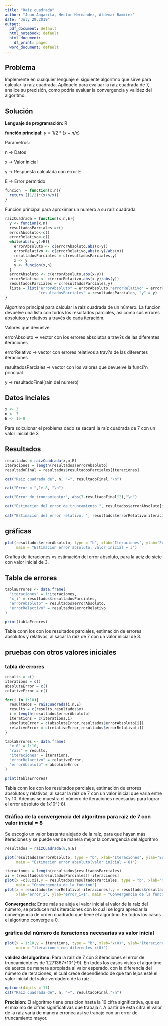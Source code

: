 ```yaml
---
title: "Raiz cuadrada"
author: "Juan Angarita, Hector Hernandez, Aldemar Ramirez"
date: "July 28,2019"
output:
  pdf_document: default
  html_notebook: default
  html_document:
    df_print: paged
  word_document: default
---
```


## Problema

Implemente en cualquier lenguaje el siguiente algoritmo que sirve para calcular la
raíz cuadrada. Aplíquelo para evaluar la raíz cuadrada de 7, analice su precisión, como podría
evaluar la convergencia y validez del algoritmo.

## Solución 

**Lenguaje de programación: ** R

**función principal:** $y = 1/2*(x+n/x)$

Parametros:

n -> Datos 
  
x -> Valor inicial
  
y -> Respuesta calculada con error E
  
E -> Error permitido

```r
funcion  = function(x,n){
  return ((1/2)*(x+n/x))
}
```
Función principal para aproximar un numero a su raíz cuadrada

```r
raizCuadrada = function(x,n,E){
  y <- funcion(x,n)
  resultadosParciales =c()
  errorAbsoluto<-c()
  errorRelativo<-c()
  while(abs(x-y)>E){
    errorAbsoluto <- c(errorAbsoluto,abs(x-y))
    errorRelativo <- c(errorRelativo,abs(x-y)/abs(y))
    resultadosParciales = c(resultadosParciales,y)
    x <- y
    y <- funcion(x,n)
  }
  errorAbsoluto <- c(errorAbsoluto,abs(x-y))
  errorRelativo <- c(errorRelativo,abs(x-y)/abs(y))
  resultadosParciales = c(resultadosParciales,y)
  lista = list("errorAbsoluto" = errorAbsoluto,"errorRelativo" = errorRelativo, 
               "resultadosParciales" = resultadosParciales, "y" = y)
}
```
Algortimo principal para calcular la raiz cuadrada de un número. La funcion devuelve una lista con todos los resultados parciales, asi como sus errores absolutos y relativos a través de cada iteracióm.

Valores que devuelve:

errorAbsoluto -> vector con los errores absolutos a trav?s de las diferentes iteraciones

errorRelativo -> vector con errores relativos a trav?s de las diferentes iteraciones

resultadosParciales -> vector con los valores que devuelve la funci?n principal 

y -> resultadoFinal(rain del numero)

## Datos inciales

```r
x <- 3
n <- 7
E <- 1e-8
```
Para solcuionar el problema dado se sacará la raíz cuadrada de 7 con un valor inicial de 3

## Resultados

```r
resultados = raizCuadrada(x,n,E)
iteraciones = length(resultados$errorAbsoluto)
resultadoFinal = resultados$resultadosParciales[iteraciones]

cat("Raiz cuadrada de", n, "=", resultadoFinal,"\n")

cat("Error < ",1e-8, "\n")

cat("Error de truncamiento:", abs(7-resultadoFinal^2),"\n")

cat("Estimacion del error de truncamiento ", resultados$errorAbsoluto[iteraciones],"\n")

cat("Estimacion del error relativo: ", resultados$errorRelativo[iteraciones],"\n")
```

## gráficas

```r
plot(resultados$errorAbsoluto, type = "b", xlab="Iteraciones", ylab="Error absoluto(estimacion)",
     main = "Estimacion error absoluto, valor inicial = 3")
```
Grafica de iteraciones vs estimación del error absoluto, para la aeiz de siete con valor inicial de 3.

## Tabla de errores

```r
tablaErrores <- data.frame(
  "iteraciones" = 1:iteraciones,
  "x_i" = resultados$resultadosParciales,
  "errorAbsoluto" = resultados$errorAbsoluto,
  "errorRelactivo" = resultados$errorRelativo
)

print(tablaErrores)
```
Tabla conn los con los resultados parciales, estimación de errores absolutos y relativos, al sacar la raiz de 7 con un valor inicial de 3.

## pruebas con otros valores iniciales 

### tabla de errores

```r
results = c()
iterations = c()
absoluteError = c()
relativeError = c()

for(i in 1:10){
  resultados = raizCuadrada(i,n,E)
  results = c(results,resultados$y)
  i = length(resultados$errorAbsoluto)
  iterations = c(iterations,i)
  absoluteError = c(absoluteError,resultados$errorAbsoluto[i])
  relativeError = c(relativeError,resultados$errorRelativo[i])
}

tablaErrores <- data.frame(
  "x_0" = 1:10,
  "raiz" = results,
  "iteraciones" = iterations,
  "errorRelactivo" = relativeError,
  "errorAbsoluto" = absoluteError
)

print(tablaErrores)
```
Tabla conn los con los resultados parciales, estimación de errores absolutos y relativos, al sacar la raiz de 7 con un valor inicial que varia entre 1 y 10. Ademas se muestra el número de iteraciones necesarias para lograr el error absoluto de 1x10^(-8).

### Gráfica de la convergencia del algoritmo para raiz de 7 con valor inicial = 8

Se escogio un valor bastante alejado de la raíz, para que hayan más iteraciones y se puede ver de manera mejor la convergencia del algoritmo
```r
resultados = raizCuadrada(8,n,E)

plot(resultados$errorAbsoluto, type = "b", xlab="Iteraciones", ylab="Error absoluto(estimacion)",
     main = "Estimacion error absoluto(valor inicial = 8)")
```

```r
iteraciones = length(resultados$resultadosParciales)
xi = (resultados$resultadosParciales)[-iteraciones]
plot(x =c(8,xi),y = resultados$resultadosParciales, type = "b", xlab="x_i", ylab="x_i+1",
     main = "Convergencia de la funcion")
plot(x = resultados$errorRelativo[-iteraciones],y = resultados$resultadosParciales[-1], type = "b",
     xlab="error_i", ylab="error_i+1", main = "Convergencia de la funcion(Error relativo)")
```


**Convergencia: ** Entre más se aleja el valor inicial al valor de la raíz del número, se producen más iteraciones con lo cuál se logra apreciar la convergencia de orden cuadrado que tiene el algoritmo. En todos los casos el algoritmo converge a 0.

### gráfica del número de iteraciones necesarias vs valor inicial

```r
plot(x = 1:10,y = iterations, type = "b", xlab="x(o)", ylab="Iteraciones necesarias", 
     main = "iteraciones con diferentes x(0)")
```

**validez del algoritmo: ** Para la raiz de 7 con 3 iteraciones el error de truncamiento es de  1.271367*10^(-9). En todos los casos vistos el algoritmo de acerca de manera apropiada al valor esperado, con la diferencia del número de iteraciones, el cuál crece dependiendo de que tan lejos esté el valor inicial del valor verdadero de la raíz.

```r
options(digits = 17)
cat("Raiz cuadrada de", n, "=", resultadoFinal,"\n")
```


**Precision: ** El algoritmo tiene presicion hasta la 16 cifra significativa, que es el maximo de cifras significativas que trabaja r. A partir de esta cifra el valor de la raiz varia de manera erronea asi se trabaje con un error de truncamiento mayor.



